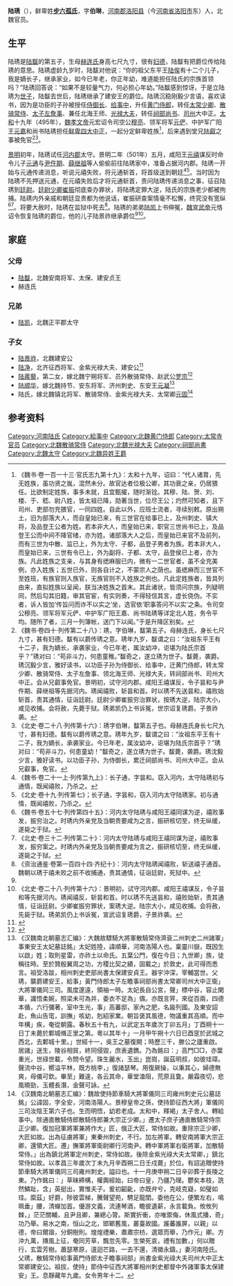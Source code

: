'''陆琇'''（{{bd|？||？| |}}），鲜卑姓'''[[步六孤氏|步六孤氏]]'''，字'''伯琳'''，[[河南郡|河南郡]][[洛阳县|洛阳县]]（今[[河南省|河南省]][[洛阳市|洛阳市]]东）人，北魏官员。

==生平==
陆琇是[[陆馛|陆馛]]的第五子，生母[[赫连氏|赫连氏]]身高七尺九寸，很有[[妇德|妇德]]，陆馛有把爵位传给陆琇的意思。陆琇虚龄九岁时，陆馛对他说：“你的祖父东平王[[陆俟|陆俟]]有十二个儿子，我是嫡长子，继承家业，如今已年老，你正年幼，难道能担任陆氏的宗族首领吗？”陆琇回答说：“如果不是较量气力，何必担心年幼。”陆馛感到惊讶，于是立陆琇为[[世子|世子]]，陆馛去世后，陆琇继承了建安王的爵位。陆琇沉稳刚毅少言语，喜欢读书，因为是功臣的子孙被授任[[侍御长|侍御长]]、[[给事中|给事中]]，升任[[黄门侍郎|黄门侍郎]]，转任[[太常少卿|太常少卿]]、[[散骑常侍|散骑常侍]]、[[太子左詹事|太子左詹事]]、兼任北海王师、[[光禄大夫|光禄大夫]]，转任[[祠部尚书|祠部尚书]]、[[司州|司州]]大中正。[[太和_(北魏)|太和]]十九年（495年），[[魏孝文帝|魏孝文帝]]元宏诏令司空公[[穆亮|穆亮]]、领军将军[[元俨|元俨]]、中护军广阳王[[元嘉_(广阳王)|元嘉]]和尚书陆琇担任[[鲜卑四大中正|鲜卑四大中正]]，一起分定鲜卑姓族<ref>《魏书·卷一百一十三·官氏志九第十九》：太和十九年，诏曰：“代人诸胄，先无姓族，虽功贤之胤，混然未分。故官达者位极公卿，其功衰之亲，仍居猥任。比欲制定姓族，事多未就，且宜甄擢，随时渐铨。其穆、陆、贺、刘、楼、于、嵇、尉八姓，皆太祖已降，勋著当世，位尽王公；灼然可知者，且下司州、吏部勿充猥官，一同四姓。自此以外，应班士流者，寻续别敕。原出朔土，旧为部落大人，而自皇始已来，有三世官在给事已上，及州刺史、镇大将，及品登王公者为姓。若本非大人，而皇始已来，职官三世尚书已上，及品登王公而中间不降官绪，亦为姓。诸部落大人之后，而皇始已来官不及前列，而有三世为中散、监已上，外为太守、子都，品登子男者为族。若本非大人，而皇始已来，三世有令已上，外为副将、子都、太守，品登侯已上者，亦为族。凡此姓族之支亲，与其身有缌麻服已内，微有一二世官者，虽不全充美例，亦入姓族；五世已外，则各自计之，不蒙宗人之荫也。虽缌麻而三世官不至姓班，有族官则入族官，无族官则不入姓族之例也。凡此定姓族者，皆具列由来，直拟姓族以呈闻，朕当决姓族之首末。其此诸状，皆须问宗族，列疑明同，然后勾其旧籍，审其官宦，有实则奏，不得轻信其言，虚长侥伪。不实者，诉人皆加‘传旨问而诈不以实之’坐，选官依‘职事答问不以实’之条。令司空公穆亮、领军将军元俨、中护军广阳王嘉、尚书陆琇等详定北人姓，务令平均。随所了者，三月一列簿帐，送门下以闻。”于是升降区别矣。</ref>，后来遇到堂兄[[陆叡_(北魏)|陆叡]]之事被免官<ref name=autogenerated1>《魏书·卷四十·列传第二十八》：琇，字伯琳，馛第五子。母赫连氏，身长七尺九寸，甚有妇德。馛有以爵传琇之意。琇年九岁，馛谓之曰：“汝祖东平王有十二子，我为嫡长，承袭家业，今已年老，属汝幼冲，讵堪为陆氏宗首乎？”琇对曰：“苟非斗力，何患童稚。”馛奇之，遂立琇为世子。馛薨，袭爵。琇沉毅少言，雅好读书，以功臣子孙为侍御长、给事中，迁黄门侍郎，转太常少卿、散骑常侍、太子左詹事、领北海王师、光禄大夫，转祠部尚书、司州大中正。会从兄叡事免官。景明初，试守河内郡。咸阳王禧谋反，令子昙和与尹仵期、薛继祖等先据河内。琇闻禧败，斩昙和首。时以琇不先送昙和，禧败始斩首，责其通情，征诣廷尉。廷尉少卿崔振穷治罪状，按琇大逆，陆宗大小，咸见收捕。会将赦，先薨于狱。琇弟凯仍上书诉冤，世宗诏复琇爵。子景祚袭。</ref><ref>《北史·卷二十八·列传第十六》：琇字伯琳，馛第五子也。母赫连氏身长七尺九寸，甚有妇德。馛有以爵传琇之意。琇年九岁，馛谓之曰：“汝祖东平王有十二子，我为嫡长，承袭家业。今已年老，属汝幼冲，讵堪为陆氏宗首乎？”琇对曰：“苟非斗力，何患童幼！”馛奇之，遂立琇为世子。馛薨，袭爵。琇沈毅少言，雅好读书。以功臣子孙，为侍御长，累迁祠部尚书、司州大中正。会从兄叡事，免官。</ref>。

[[景明|景明]]初年，陆琇试任[[河內郡_(中國)|河内郡]]太守。景明二年（501年）五月，咸阳王[[元禧|元禧]]谋反时命令儿子[[元通|元通]]与[[尹仵期|尹仵期]]、[[薛继祖|薛继祖]]等人偷偷前往陆琇家中，准备占据河内郡。陆琇一开始与元通传递消息，听说元禧失败，将元通斩首，将首级送到朝廷<ref>《魏书·卷二十一上·列传第九上》：长子通，字昙和。窃入河内，太守陆琇初与通情，既闻禧败，乃杀之。</ref><ref>《北史·卷十九·列传第七》；长子通，字昙和，窃入河内太守陆琇家。初与通情，既闻禧败，乃杀之。</ref>。当时因为陆琇不先押送元通，在元禧失败后才将元通斩首，责问陆琇传递消息之事，征召陆琇到[[廷尉|廷尉]]。[[廷尉少卿|廷尉少卿]][[崔振|崔振]]彻底查办罪状，将陆琇定罪大逆，陆氏的宗族老少都被拘捕。陆琇内外亲戚和朝廷显贵都为他说话，崔振研查案情毫不松懈，终究没有宽纵<ref>《魏书·卷五十七·列传第四十五》：河内太守陆琇与咸阳王禧同谋为逆，禧败事发，振穷治之。时琇内外亲党及当朝贵要咸为之言，振研核切至，终无纵缓，遂毙之于狱。</ref><ref>《北史·卷三十二·列传第二十》：河内太守陆琇与咸阳王禧同谋为逆，禧败事发，振穷案之。时琇内外亲党及当朝贵要咸为言之，振研核切至，终无纵缓，遂毙之于狱。</ref>。将要大赦时，陆琇在监狱中死去<ref>《资治通鉴·卷第一百四十四·齐纪十》：河内太守陆琇闻禧败，斩送禧子通首。魏朝以琇于禧未败之前不收捕通，责其通情，征诣廷尉，死狱中。</ref>。陆琇的弟弟[[陆凯_(北魏)|陆凯]]上书伸冤，[[魏宣武帝|魏宣武帝]]元恪诏令恢复陆琇的爵位，他的儿子陆景祚继承爵位<ref name=autogenerated1 /><ref>《北史·卷二十八·列传第十六》：景明初，试守河内郡。咸阳王禧谋反，令子昙和等先据河内。琇闻禧反，斩昙和首。时以琇不先送昙和，禧败始斩，责其通情，征诣廷尉。少卿崔振穷罪状，案琇大逆。陆宗大小，咸见收捕。会将赦，先毙于狱。琇弟凯仍上书诉冤，宣武诏复琇爵，子景祚袭。</ref>。

==家庭==
===父母===
*[[陆馛|陆馛]]，北魏安南将军、太保、建安贞王
*赫连氏

===兄弟===
*[[陆凯_(北魏)|陆凯]]，北魏正平郡太守

===子女===
*[[陆景祚|陆景祚]]，北魏建安公	
*[[陆净|陆净]]，北齐征西将军、金紫光禄大夫、建安公<ref>{{Citation| author=殷宪| last= | first= | author-link= | date= 2014-05-23| title=《北齐陆净墓志考述》| publisher= 雅昌艺术家| location= | volume=| issue= | pages= | url=http://artist.artron.net/20140523/n607916.html   | doi=| oclc=|accessdate=2016-09-17}}</ref>
*[[陆蒺藜|陆蒺藜]]，第二女，嫁北魏宁朔将军、员外散骑常侍、赵武公[[罗宗|罗宗]]<ref>{{Citation|author=薛海洋    |year=2009年|title=《北魏罗宗墓志暨其妻陆蒺藜墓志考证与艺术浅析》|periodical=《中国书法》 |volume=|issue=10期|pages=131-141|url= https://www.cnki.com.cn/Article/CJFDTOTAL-ZGXE200910043.htm|doi=|oclc=}}</ref>
*[[陆顺华|陆顺华]]，嫁北魏持节、安东将军、济州刺史、东安王[[元凝_(东安王)|元凝]]<ref>《汉魏南北朝墓志汇编》：大魏故驃騎大將軍散騎常侍濟袞二州刺史二州諸軍」事東安王太妃墓誌銘」太妃姓陸，諱順華，河南洛陽人也。稟靈川嶽，既因生以啟」姓；取則星雷，亦祚土以命氏。五葉公門，復在今日；九世卿」族，徒稱往時。至於贊殷翼周之功，方稷比契之績，固載之」於敦史，此可得而悉言。祖受洛跋，相州刺史吏部尚書太保建安貞王。器宇沖深，宰輔當世。父琇，襲爵建安王，給事」黃門侍郎太子左瞻事祠部尚書太常卿司州大中正衛」大將軍儀同三司。風度邃遠，領袖一時。太妃長自公宮，聲」標中谷，容止閑華，識悟柔婉，照梁未可為并，委衣不足為」儔。亦既言笄，來從百兩，四德本循，六行彌著，室中生光，事」高蕃邸，家內之肥，名踰列國。及東安詔赴，魚山告窀，訓撫」咳幼，剋紹家業。朝旨褒其風德，物議重其高順。而中年構」疾，奄從朝露。春秋五十有九，以武定五年歲次丁卯五月」丁酉朔十一日丁未薨於鄴城脩正里之第。粵以其年十」一月甲午朔十六日已酉窆於武城之西北，去鄴城十里。」世經十一，吳王之墓復開；時歷三千，滕公之廬重啟。居諸」送生，陵谷相貿，終同侵毀，庶表遺鐫。乃為銘曰：」高門□□，亦葉重光，世祿世載，令問令望。珠生麗水，玉出」崑崗，誕茲明叔，如彼珪璋。聲流中谷，嚮溢平林，既方桃李，」復諸瑟琴。用復厥操，以秉其心，婦德無爽，母儀可欽。畢至」難違，各云其命，華堂溘阻，荒原且敻。嚴霜夜切，悲風曉勁，玉體長潛，金聲可詠。</ref>		
*陆氏，嫁北魏镇北将军、散骑常侍、金紫光禄大夫、太常卿[[元固|元固]]<ref>《汉魏南北朝墓志汇编》：魏故使持節車騎大將軍儀同三司雍州刺史元公墓誌銘」公諱固，字全安，河南洛陽人。景穆皇帝之孫，使持節征西大將」軍儀同三司汝陰王第六子也。生而明悟，幼若老成。太和中，釋褐」太子舍人。轉給事中。除通直散騎侍郎散騎侍郎兼大宗正少卿。」遷太子庶子通直散騎常侍宗正少卿。復加冠軍將軍兼將作大」匠，俄正大匠，常侍如故。重除宗正少卿，大匠如故。出為征虜將軍」東秦州刺史，不行。加左將軍。轉安南將軍大宗正卿，還領大匠。遷」撫軍將軍衛尉卿行河南尹。轉中軍將軍右衛將軍，加散騎常侍。」出為鎮北將軍定州刺史，常侍如故。後除金紫光祿大夫太常卿，」鎮北常侍如故。以孝昌三年歲次丁未九月辛酉朔二日壬戍薨」於位。有詔追贈使持節車騎大將軍儀同三司雍州刺史。謚曰也。十一月庚申朔二日辛卯葬于長陵之東。乃作銘曰：」草昧締構，權輿經始，曰帝曰皇，乃疆乃理。鬱矣本枝，詵然鱗趾，含」英挺出，實惟夫子。爰初齠齔，亦既弁兮，克岐克嶷，如璧如珪。縻茲」好爵，陟彼雲梯，騰聲望苑，騁足龍閨。委他在公，便繁左右，鳴珮垂」腰，清蟬加首。優游文義，流連琴酒，瞻彼遺薪，永言載負。攸攸列棘，」茫茫關輔，且尹且卿，兼總心膂。斯實折衝，亦唯禦侮，休風式播，奇」功乃舉。易水之南，恒山之北，邯鄲舊風，叢臺故國。誰蕃誰屏，以親」以德，帝曰爾諧，分銅樹則。煌煌禮樂，肅肅宗枋，選眾而舉，乃作元」卿。方沖九萬，摶風上征，奄同芳草，飄忽先零。生榮死哀，禮有加數，」何以贈行，玄雲芳樹。蕭瑟寒原，邅迴芒路，一去不還，清徽永鑄。」妻河南陸氏。父琇，散騎常侍給事黃門侍郎太子瞻事祠部」尚書金紫光祿大夫司州大中正太常卿建安公。祖拔，使持」節侍中征西大將軍相州刺史都督中外諸軍事太保建安」王。息靜藏年九歲。女令男年十二。</ref>

==参考资料==
{{reflist}}

[[Category:河南陆氏|Category:河南陆氏]]
[[Category:給事中|Category:給事中]]
[[Category:北魏黄门侍郎|Category:北魏黄门侍郎]]
[[Category:太常寺官员|Category:太常寺官员]]
[[Category:北魏散骑常侍|Category:北魏散骑常侍]]
[[Category:北魏光禄大夫|Category:北魏光禄大夫]]
[[Category:祠部尚書|Category:祠部尚書]]
[[Category:北魏太守|Category:北魏太守]]
[[Category:北魏异姓王爵|Category:北魏异姓王爵]]